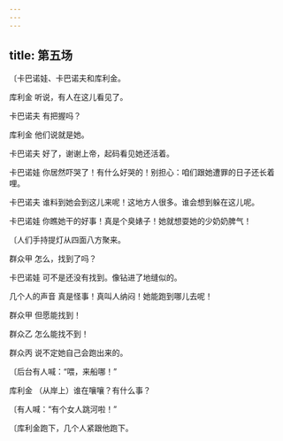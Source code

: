 ```yaml
---
---
---
```

title: 第五场
---




〔卡巴诺娃、卡巴诺夫和库利金。





库利金 听说，有人在这儿看见了。

卡巴诺夫 有把握吗？

库利金 他们说就是她。

卡巴诺夫 好了，谢谢上帝，起码看见她还活着。

卡巴诺娃 你居然吓哭了！有什么好哭的！别担心：咱们跟她遭罪的日子还长着哩。

卡巴诺夫 谁料到她会到这儿来呢！这地方人很多。谁会想到躲在这儿呢。

卡巴诺娃 你瞧她干的好事！真是个臭婊子！她就想耍她的少奶奶脾气！

〔人们手持提灯从四面八方聚来。

群众甲 怎么，找到了吗？

卡巴诺娃 可不是还没有找到。像钻进了地缝似的。

几个人的声音 真是怪事！真叫人纳闷！她能跑到哪儿去呢！

群众甲 但愿能找到！

群众乙 怎么能找不到！

群众丙 说不定她自己会跑出来的。

〔后台有人喊：“喂，来船哪！”

库利金 （从岸上）谁在嚷嚷？有什么事？

〔有人喊：“有个女人跳河啦！”

〔库利金跑下，几个人紧跟他跑下。